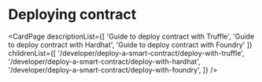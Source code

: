 # Deploying contract

<CardPage
  descriptionList={[
    'Guide to deploy contract with Truffle',
    'Guide to deploy contract with Hardhat',
    'Guide to deploy contract with Foundry'
  ]}
  childrenList={[
    '/developer/deploy-a-smart-contract/deploy-with-truffle',
    '/developer/deploy-a-smart-contract/deploy-with-hardhat',
    '/developer/deploy-a-smart-contract/deploy-with-foundry',
  ]}
/>